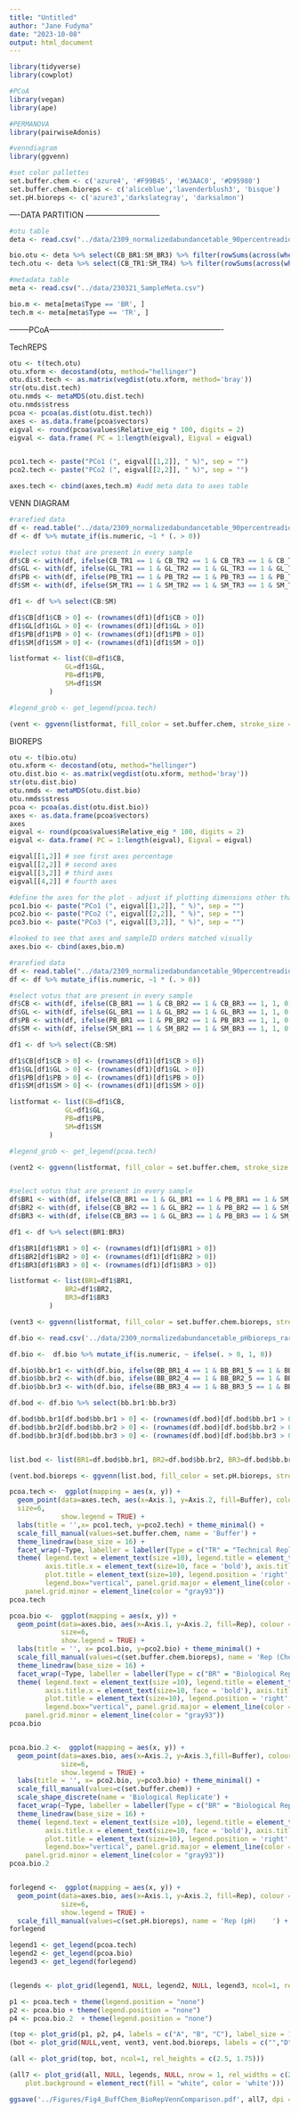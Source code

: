 ```yaml
---
title: "Untitled"
author: "Jane Fudyma"
date: "2023-10-08"
output: html_document
---
```


```r
library(tidyverse)
library(cowplot)

#PCoA
library(vegan)
library(ape)

#PERMANOVA
library(pairwiseAdonis)

#venndiagram
library(ggvenn)
```


```r
#set color pallettes 
set.buffer.chem <- c('azure4', '#F99B45', '#63AAC0', '#D95980')
set.buffer.chem.bioreps <- c('aliceblue','lavenderblush3', 'bisque')
set.pH.bioreps <- c('azure3','darkslategray', 'darksalmon')
```


----DATA PARTITION -----------------------------
```r
#otu table
deta <- read.csv("../data/2309_normalizedabundancetable_90percentreadidentity.csv", row.names = 1)

bio.otu <- deta %>% select(CB_BR1:SM_BR3) %>% filter(rowSums(across(where(is.numeric)))!=0) 
tech.otu <- deta %>% select(CB_TR1:SM_TR4) %>% filter(rowSums(across(where(is.numeric)))!=0) 

#metadata table
meta <- read.csv("../data/230321_SampleMeta.csv")

bio.m <- meta[meta$Type == 'BR', ]
tech.m <- meta[meta$Type == 'TR', ]
```


--------PCoA-------------------------------------------------------------------

TechREPS
```r
otu <- t(tech.otu)
otu.xform <- decostand(otu, method="hellinger")
otu.dist.tech <- as.matrix(vegdist(otu.xform, method='bray')) 
str(otu.dist.tech)
otu.nmds <- metaMDS(otu.dist.tech)
otu.nmds$stress
pcoa <- pcoa(as.dist(otu.dist.tech))
axes <- as.data.frame(pcoa$vectors)
eigval <- round(pcoa$values$Relative_eig * 100, digits = 2)
eigval <- data.frame( PC = 1:length(eigval), Eigval = eigval)


pco1.tech <- paste("PCo1 (", eigval[[1,2]], " %)", sep = "")
pco2.tech <- paste("PCo2 (", eigval[[2,2]], " %)", sep = "")

axes.tech <- cbind(axes,tech.m) #add meta data to axes table 
```

VENN DIAGRAM

```r
#rarefied data
df <- read.table("../data/2309_normalizedabundancetable_90percentreadidentity_rarefied.csv", sep=",", header=T, row.names=1)
df <- df %>% mutate_if(is.numeric, ~1 * (. > 0)) 

#select votus that are present in every sample
df$CB <- with(df, ifelse(CB_TR1 == 1 & CB_TR2 == 1 & CB_TR3 == 1 & CB_TR4 == 1, 1, 0))
df$GL <- with(df, ifelse(GL_TR1 == 1 & GL_TR2 == 1 & GL_TR3 == 1 & GL_TR4 == 1, 1, 0))
df$PB <- with(df, ifelse(PB_TR1 == 1 & PB_TR2 == 1 & PB_TR3 == 1 & PB_TR4 == 1, 1, 0))
df$SM <- with(df, ifelse(SM_TR1 == 1 & SM_TR2 == 1 & SM_TR3 == 1 & SM_TR4 == 1, 1, 0))

df1 <- df %>% select(CB:SM)

df1$CB[df1$CB > 0] <- (rownames(df1)[df1$CB > 0])
df1$GL[df1$GL > 0] <- (rownames(df1)[df1$GL > 0])
df1$PB[df1$PB > 0] <- (rownames(df1)[df1$PB > 0])
df1$SM[df1$SM > 0] <- (rownames(df1)[df1$SM > 0])

listformat <- list(CB=df1$CB,
              GL=df1$GL,
              PB=df1$PB,
              SM=df1$SM
          )

#legend_grob <- get_legend(pcoa.tech)

(vent <- ggvenn(listformat, fill_color = set.buffer.chem, stroke_size = 0.5, text_size = 4.5, set_name_size = 0, show_percentage = FALSE ))
```


BIOREPS
```r
otu <- t(bio.otu)
otu.xform <- decostand(otu, method="hellinger")
otu.dist.bio <- as.matrix(vegdist(otu.xform, method='bray')) 
str(otu.dist.bio)
otu.nmds <- metaMDS(otu.dist.bio)
otu.nmds$stress
pcoa <- pcoa(as.dist(otu.dist.bio))
axes <- as.data.frame(pcoa$vectors)
axes
eigval <- round(pcoa$values$Relative_eig * 100, digits = 2)
eigval <- data.frame( PC = 1:length(eigval), Eigval = eigval)

eigval[[1,2]] # see first axes percentage
eigval[[2,2]] # second axes
eigval[[3,2]] # third axes
eigval[[4,2]] # fourth axes

#define the axes for the plot - adjust if plotting dimensions other than 1 and 2
pco1.bio <- paste("PCo1 (", eigval[[1,2]], " %)", sep = "")
pco2.bio <- paste("PCo2 (", eigval[[2,2]], " %)", sep = "")
pco3.bio <- paste("PCo3 (", eigval[[3,2]], " %)", sep = "")

#looked to see that axes and sampleID orders matched visually
axes.bio <- cbind(axes,bio.m)
```

```r
#rarefied data
df <- read.table("../data/2309_normalizedabundancetable_90percentreadidentity_rarefied.csv", sep=",", header=T, row.names=1)
df <- df %>% mutate_if(is.numeric, ~1 * (. > 0)) 

#select votus that are present in every sample
df$CB <- with(df, ifelse(CB_BR1 == 1 & CB_BR2 == 1 & CB_BR3 == 1, 1, 0))
df$GL <- with(df, ifelse(GL_BR1 == 1 & GL_BR2 == 1 & GL_BR3 == 1, 1, 0 ))
df$PB <- with(df, ifelse(PB_BR1 == 1 & PB_BR2 == 1 & PB_BR3 == 1, 1, 0 ))
df$SM <- with(df, ifelse(SM_BR1 == 1 & SM_BR2 == 1 & SM_BR3 == 1, 1, 0 ))

df1 <- df %>% select(CB:SM)

df1$CB[df1$CB > 0] <- (rownames(df1)[df1$CB > 0])
df1$GL[df1$GL > 0] <- (rownames(df1)[df1$GL > 0])
df1$PB[df1$PB > 0] <- (rownames(df1)[df1$PB > 0])
df1$SM[df1$SM > 0] <- (rownames(df1)[df1$SM > 0])

listformat <- list(CB=df1$CB,
              GL=df1$GL,
              PB=df1$PB,
              SM=df1$SM
          )

#legend_grob <- get_legend(pcoa.tech)

(vent2 <- ggvenn(listformat, fill_color = set.buffer.chem, stroke_size = 0.5, text_size = 4.5, set_name_size = 0, show_percentage = FALSE ))


#select votus that are present in every sample
df$BR1 <- with(df, ifelse(CB_BR1 == 1 & GL_BR1 == 1 & PB_BR1 == 1 & SM_BR1 == 1, 1, 0))
df$BR2 <- with(df, ifelse(CB_BR2 == 1 & GL_BR2 == 1 & PB_BR2 == 1 & SM_BR2 == 1, 1, 0))
df$BR3 <- with(df, ifelse(CB_BR3 == 1 & GL_BR3 == 1 & PB_BR3 == 1 & SM_BR3 == 1, 1, 0))

df1 <- df %>% select(BR1:BR3)

df1$BR1[df1$BR1 > 0] <- (rownames(df1)[df1$BR1 > 0])
df1$BR2[df1$BR2 > 0] <- (rownames(df1)[df1$BR2 > 0])
df1$BR3[df1$BR3 > 0] <- (rownames(df1)[df1$BR3 > 0])

listformat <- list(BR1=df1$BR1,
              BR2=df1$BR2,
              BR3=df1$BR3
          )

(vent3 <- ggvenn(listformat, fill_color = set.buffer.chem.bioreps, stroke_size = 0.5, text_size = 4.5, set_name_size = 0, show_percentage = FALSE ))
```

```r
df.bio <- read.csv('../data/2309_normalizedabundancetable_pHbioreps_rarefied_90readidentity.csv')  %>% column_to_rownames(var='X') %>% select(AN_BR1_4:ML_BR3_8)

df.bio <-  df.bio %>% mutate_if(is.numeric, ~ ifelse(. > 0, 1, 0))

df.bio$bb.br1 <- with(df.bio, ifelse(BB_BR1_4 == 1 & BB_BR1_5 == 1 & BB_BR1_6 == 1 & BB_BR1_8 == 1, 1, 0))
df.bio$bb.br2 <- with(df.bio, ifelse(BB_BR2_4 == 1 & BB_BR2_5 == 1 & BB_BR2_6 == 1 & BB_BR2_8 == 1, 1, 0))
df.bio$bb.br3 <- with(df.bio, ifelse(BB_BR3_4 == 1 & BB_BR3_5 == 1 & BB_BR3_6 == 1 & BB_BR3_8 == 1, 1, 0))

df.bod <- df.bio %>% select(bb.br1:bb.br3)

df.bod$bb.br1[df.bod$bb.br1 > 0] <- (rownames(df.bod)[df.bod$bb.br1 > 0])
df.bod$bb.br2[df.bod$bb.br2 > 0] <- (rownames(df.bod)[df.bod$bb.br2 > 0])
df.bod$bb.br3[df.bod$bb.br3 > 0] <- (rownames(df.bod)[df.bod$bb.br3 > 0])


list.bod <- list(BR1=df.bod$bb.br1, BR2=df.bod$bb.br2, BR3=df.bod$bb.br3)

(vent.bod.bioreps <- ggvenn(list.bod, fill_color = set.pH.bioreps, stroke_size = 0.5, text_size = 4.5, set_name_size = 0, show_percentage = FALSE ) + theme(plot.title = element_text(hjust = 0.5)))
```

```r
pcoa.tech <-  ggplot(mapping = aes(x, y)) +
  geom_point(data=axes.tech, aes(x=Axis.1, y=Axis.2, fill=Buffer), colour = 'black', pch=21,  
  size=6, 
             show.legend = TRUE) +
  labs(title = '',x= pco1.tech, y=pco2.tech) + theme_minimal() +
  scale_fill_manual(values=set.buffer.chem, name = 'Buffer') +
  theme_linedraw(base_size = 16) +
  facet_wrap(~Type, labeller = labeller(Type = c("TR" = "Technical Replicates"))) +
  theme( legend.text = element_text(size =10), legend.title = element_text(size=10, face = 'bold'),
         axis.title.x = element_text(size=10, face = 'bold'), axis.title.y = element_text(size=10, face = 'bold'),
         plot.title = element_text(size=10), legend.position = 'right', 
         legend.box="vertical", panel.grid.major = element_line(color = "gray93"),
    panel.grid.minor = element_line(color = "gray93"))
pcoa.tech

pcoa.bio <-  ggplot(mapping = aes(x, y)) +
  geom_point(data=axes.bio, aes(x=Axis.1, y=Axis.2, fill=Rep), colour = 'black', pch=21, 
             size=6, 
             show.legend = TRUE) +
  labs(title = '', x= pco1.bio, y=pco2.bio) + theme_minimal() +
  scale_fill_manual(values=c(set.buffer.chem.bioreps), name = 'Rep (Chem)') + 
  theme_linedraw(base_size = 16) +
  facet_wrap(~Type, labeller = labeller(Type = c("BR" = "Biological Replicates"))) +
  theme( legend.text = element_text(size =10), legend.title = element_text(size=10, face = 'bold'),
         axis.title.x = element_text(size=10, face = 'bold'), axis.title.y = element_text(size=10, face = 'bold'),
         plot.title = element_text(size=10), legend.position = 'right', 
         legend.box="vertical", panel.grid.major = element_line(color = "gray93"),
    panel.grid.minor = element_line(color = "gray93"))
pcoa.bio


pcoa.bio.2 <-  ggplot(mapping = aes(x, y)) +
  geom_point(data=axes.bio, aes(x=Axis.2, y=Axis.3,fill=Buffer), colour = 'black', pch=21, 
             size=6, 
             show.legend = TRUE) +
  labs(title = '', x= pco2.bio, y=pco3.bio) + theme_minimal() +
  scale_fill_manual(values=c(set.buffer.chem)) + 
  scale_shape_discrete(name = 'Biological Replicate') +
  facet_wrap(~Type, labeller = labeller(Type = c("BR" = "Biological Replicates"))) +
  theme_linedraw(base_size = 16) +
  theme( legend.text = element_text(size =10), legend.title = element_text(size=10, face = 'bold'),
         axis.title.x = element_text(size=10, face = 'bold'), axis.title.y = element_text(size=10, face = 'bold'),
         plot.title = element_text(size=10), legend.position = 'right', 
         legend.box="vertical", panel.grid.major = element_line(color = "gray93"),
    panel.grid.minor = element_line(color = "gray93"))
pcoa.bio.2


forlegend <-  ggplot(mapping = aes(x, y)) +
  geom_point(data=axes.bio, aes(x=Axis.1, y=Axis.2, fill=Rep), colour = 'black', pch=21, 
             size=6, 
             show.legend = TRUE) +
  scale_fill_manual(values=c(set.pH.bioreps), name = 'Rep (pH)    ') + theme_minimal() + theme( legend.text = element_text(size =10), legend.title = element_text(size=10, face = 'bold'))
forlegend
```


```r

legend1 <- get_legend(pcoa.tech)
legend2 <- get_legend(pcoa.bio)
legend3 <- get_legend(forlegend)


(legends <- plot_grid(legend1, NULL, legend2, NULL, legend3, ncol=1, rel_heights = c(1, -0.65, 1, -0.67, 1)))

p1 <- pcoa.tech + theme(legend.position = "none")
p2 <- pcoa.bio + theme(legend.position = "none")
p4 <- pcoa.bio.2  + theme(legend.position = "none") 

(top <- plot_grid(p1, p2, p4, labels = c("A", "B", "C"), label_size = 18, ncol = 3))
(bot <- plot_grid(NULL,vent, vent3, vent.bod.bioreps, labels = c("","D", "E", "F"), rel_widths = c(0.3, 1,1,1), label_size = 18, nrow = 1))

(all <- plot_grid(top, bot, ncol=1, rel_heights = c(2.5, 1.75)))

(all7 <- plot_grid(all, NULL, legends, NULL, nrow = 1, rel_widths = c(2, -.2, .6, -.2)) + theme(
    plot.background = element_rect(fill = "white", color = 'white')))

ggsave('../Figures/Fig4_BuffChem_BioRepVennComparison.pdf', all7, dpi = 300, height = 7, width = 14, device = 'pdf')
```




